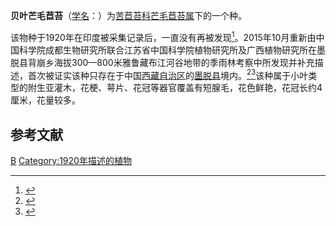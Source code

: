 {{Speciesbox 
| genus = Aeschynanthus
| species = monetaria
| authority = Dunn,1920
| synonyms = 
|}}

'''贝叶芒毛苣苔'''（[[学名|学名]]：{{lang|la|'''''Aeschynanthus monetaria'''''}}）为[[苦苣苔科|苦苣苔科]][[芒毛苣苔属|芒毛苣苔属]]下的一个种。

该物种于1920年在印度被采集记录后，一直没有再被发现<ref>{{cite journal |author1=杜诚 |coauthors=刘军, 叶文, 廖帅, 葛斌杰, 刘冰, 马金双 |title=中国植物新分类群、新名称2020年度报告 |journal=生物多样性 |date=2021 |volume=29 |pages=1011-102 |doi=10.17520/biods.2021122 |url=https://www.biodiversity-science.net/article/2021/1005-0094/1005-0094-29-8-1011.shtml |accessdate=2021-09-07}}</ref>。2015年10月重新由中国科学院成都生物研究所联合江苏省中国科学院植物研究所及广西植物研究所在墨脱县背崩乡海拔300—800米雅鲁藏布江河谷地带的季雨林考察中所发现并补充描述，首次被证实该种只存在于中国[[西藏自治区|西藏自治区]]的[[墨脱县|墨脱县]]境内。<ref>{{cite web |title=“隐世”百年的植物再现身 上一次被采集记录已是1912年 |url=http://news.cctv.com/2020/06/30/ARTIVEdJMWlAypWUNCYpkHEG200630.shtml?spm=C73544894212.P9moqzeXHoOr.EogkW3VdRtw6.25 |website=央视网 |accessdate=2020-06-30 |archive-date=2020-07-02 |archive-url=https://web.archive.org/web/20200702021859/http://news.cctv.com/2020/06/30/ARTIVEdJMWlAypWUNCYpkHEG200630.shtml?spm=C73544894212.P9moqzeXHoOr.EogkW3VdRtw6.25 |dead-url=no }}</ref><ref>{{cite journal |title=[No title found] |journal=Phytotaxa |volume=450 |issue=1 |doi=10.11646/phytotaxa.450.1}}</ref>该种属于小叶类型的附生亚灌木，花梗、萼片、花冠等器官覆盖有短腺毛，花色鲜艳，花冠长约4厘米，花量较多。

==参考文献==
{{reflist}}
{{taxonbar}}

[[Category:芒毛苣苔属|B]]
[[Category:1920年描述的植物|Category:1920年描述的植物]]